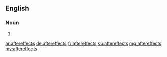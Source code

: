 ==English==

===Noun===
{{head|en}}

# {{plural of|aftereffect}}

[[ar:aftereffects]]
[[de:aftereffects]]
[[fr:aftereffects]]
[[ku:aftereffects]]
[[mg:aftereffects]]
[[my:aftereffects]]